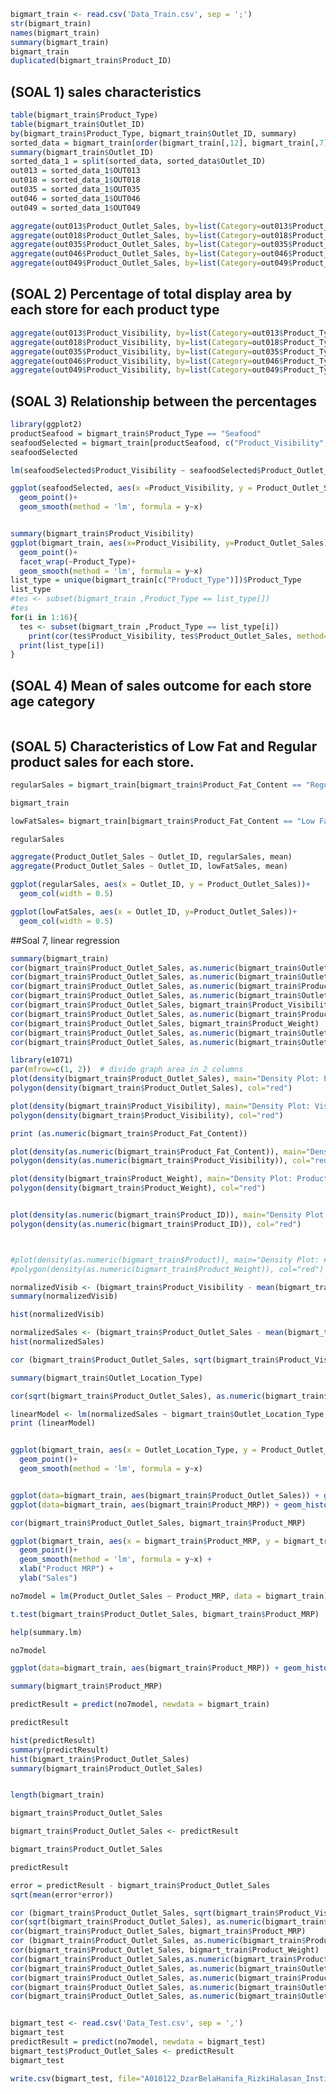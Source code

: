 ```r

bigmart_train <- read.csv('Data_Train.csv', sep = ';')
str(bigmart_train)
names(bigmart_train)
summary(bigmart_train)
bigmart_train
duplicated(bigmart_train$Product_ID)

```
## (SOAL 1) sales characteristics 
```r
table(bigmart_train$Product_Type)
table(bigmart_train$Outlet_ID)
by(bigmart_train$Product_Type, bigmart_train$Outlet_ID, summary)
sorted_data = bigmart_train[order(bigmart_train[,12], bigmart_train[,7]),]
summary(bigmart_train$Outlet_ID)
sorted_data_1 = split(sorted_data, sorted_data$Outlet_ID)
out013 = sorted_data_1$OUT013
out018 = sorted_data_1$OUT018
out035 = sorted_data_1$OUT035
out046 = sorted_data_1$OUT046
out049 = sorted_data_1$OUT049

aggregate(out013$Product_Outlet_Sales, by=list(Category=out013$Product_Type), FUN = sum)
aggregate(out018$Product_Outlet_Sales, by=list(Category=out018$Product_Type), FUN = sum)
aggregate(out035$Product_Outlet_Sales, by=list(Category=out035$Product_Type), FUN = sum)
aggregate(out046$Product_Outlet_Sales, by=list(Category=out046$Product_Type), FUN = sum)
aggregate(out049$Product_Outlet_Sales, by=list(Category=out049$Product_Type), FUN = sum)

```

## (SOAL 2) Percentage of total display area by each store for each product type
```r
aggregate(out013$Product_Visibility, by=list(Category=out013$Product_Type), FUN=sum)
aggregate(out018$Product_Visibility, by=list(Category=out018$Product_Type), FUN=sum)
aggregate(out035$Product_Visibility, by=list(Category=out035$Product_Type), FUN=sum)
aggregate(out046$Product_Visibility, by=list(Category=out046$Product_Type), FUN=sum)
aggregate(out049$Product_Visibility, by=list(Category=out049$Product_Type), FUN=sum)
```

## (SOAL 3) Relationship between the percentages
```r
library(ggplot2)
productSeafood = bigmart_train$Product_Type == "Seafood"
seafoodSelected = bigmart_train[productSeafood, c("Product_Visibility", "Product_Outlet_Sales")]
seafoodSelected

lm(seafoodSelected$Product_Visibility ~ seafoodSelected$Product_Outlet_Sales)

ggplot(seafoodSelected, aes(x =Product_Visibility, y = Product_Outlet_Sales))+
  geom_point()+
  geom_smooth(method = 'lm', formula = y~x)


summary(bigmart_train$Product_Visibility)
ggplot(bigmart_train, aes(x=Product_Visibility, y=Product_Outlet_Sales))+
  geom_point()+
  facet_wrap(~Product_Type)+
  geom_smooth(method = 'lm', formula = y~x)
list_type = unique(bigmart_train[c("Product_Type")])$Product_Type
list_type
#tes <- subset(bigmart_train ,Product_Type == list_type[])
#tes
for(i in 1:16){
  tes <- subset(bigmart_train ,Product_Type == list_type[i])
    print(cor(tes$Product_Visibility, tes$Product_Outlet_Sales, method="kendall"))
  print(list_type[i])
}
```

## (SOAL 4) Mean of sales outcome for each store age category
```r

```



## (SOAL 5) Characteristics of Low Fat and Regular product sales for each store.
```r
regularSales = bigmart_train[bigmart_train$Product_Fat_Content == "Regular",c("Outlet_ID", "Product_Outlet_Sales", "Product_Fat_Content")]

bigmart_train

lowFatSales= bigmart_train[bigmart_train$Product_Fat_Content == "Low Fat",c("Outlet_ID", "Product_Outlet_Sales", "Product_Type")]

regularSales

aggregate(Product_Outlet_Sales ~ Outlet_ID, regularSales, mean)
aggregate(Product_Outlet_Sales ~ Outlet_ID, lowFatSales, mean)

ggplot(regularSales, aes(x = Outlet_ID, y = Product_Outlet_Sales))+
  geom_col(width = 0.5)

ggplot(lowFatSales, aes(x = Outlet_ID, y=Product_Outlet_Sales))+
  geom_col(width = 0.5)

```



##Soal 7, linear regression


```r
summary(bigmart_train)
cor(bigmart_train$Product_Outlet_Sales, as.numeric(bigmart_train$Outlet_Location_Type))
cor(bigmart_train$Product_Outlet_Sales, as.numeric(bigmart_train$Outlet_Type))
cor(bigmart_train$Product_Outlet_Sales, as.numeric(bigmart_train$Product_Type))
cor(bigmart_train$Product_Outlet_Sales, as.numeric(bigmart_train$Outlet_Location_Type))
cor(bigmart_train$Product_Outlet_Sales, bigmart_train$Product_Visibility)
cor(bigmart_train$Product_Outlet_Sales, as.numeric(bigmart_train$Product_Fat_Content))
cor(bigmart_train$Product_Outlet_Sales, bigmart_train$Product_Weight)
cor(bigmart_train$Product_Outlet_Sales, as.numeric(bigmart_train$Outlet_Size))
cor(bigmart_train$Product_Outlet_Sales, as.numeric(bigmart_train$Outlet_ID))

library(e1071)
par(mfrow=c(1, 2))  # divide graph area in 2 columns
plot(density(bigmart_train$Product_Outlet_Sales), main="Density Plot: Product Outlet Sales", ylab="Frequency", sub=paste("Skewness:", round(e1071::skewness(bigmart_train$Product_Outlet_Sales), 2)))  # density plot for 'speed'
polygon(density(bigmart_train$Product_Outlet_Sales), col="red")

plot(density(bigmart_train$Product_Visibility), main="Density Plot: Visibility", ylab="Frequency", sub=paste("Skewness:", round(e1071::skewness(bigmart_train$Product_Visibility), 2)))  # density plot for 'dist'
polygon(density(bigmart_train$Product_Visibility), col="red")

print (as.numeric(bigmart_train$Product_Fat_Content))

plot(density(as.numeric(bigmart_train$Product_Fat_Content)), main="Density Plot: Visibility", ylab="Frequency", sub=paste("Skewness:", round(e1071::skewness(as.numeric(bigmart_train$Product_Fat_Content)), 2)))  # density plot for 'dist'
polygon(density(as.numeric(bigmart_train$Product_Visibility)), col="red")

plot(density(bigmart_train$Product_Weight), main="Density Plot: Product_Weight", ylab="Frequency", sub=paste("Skewness:", round(e1071::skewness(bigmart_train$Product_Weight), 2)))  # density plot for 'dist'
polygon(density(bigmart_train$Product_Weight), col="red")


plot(density(as.numeric(bigmart_train$Product_ID)), main="Density Plot: productID", ylab="Frequency", sub=paste("Skewness:", round(e1071::skewness(as.numeric(bigmart_train$Product_ID)), 2)))  # density plot for 'dist'
polygon(density(as.numeric(bigmart_train$Product_ID)), col="red")



#plot(density(as.numeric(bigmart_train$Product)), main="Density Plot: #Visibility", ylab="Frequency", sub=paste("Skewness:", #round(e1071::skewness(as.numeric(bigmart_train$Product_Weight)), 2)))  # #density plot for 'dist'
#polygon(density(as.numeric(bigmart_train$Product_Weight)), col="red")
```

```r
normalizedVisib <- (bigmart_train$Product_Visibility - mean(bigmart_train$Product_Visibility)) / sd(bigmart_train$Product_Visibility)
summary(normalizedVisib)

hist(normalizedVisib)

normalizedSales <- (bigmart_train$Product_Outlet_Sales - mean(bigmart_train$Product_Outlet_Sales)) / sd(bigmart_train$Product_Outlet_Sales)
hist(normalizedSales)

cor (bigmart_train$Product_Outlet_Sales, sqrt(bigmart_train$Product_Visibility))

summary(bigmart_train$Outlet_Location_Type)

cor(sqrt(bigmart_train$Product_Outlet_Sales), as.numeric(bigmart_train$Outlet_Location_Type))

linearModel <- lm(normalizedSales ~ bigmart_train$Outlet_Location_Type, data=bigmart_train)
print (linearModel)


ggplot(bigmart_train, aes(x = Outlet_Location_Type, y = Product_Outlet_Sales))+
  geom_point()+
  geom_smooth(method = 'lm', formula = y~x)


ggplot(data=bigmart_train, aes(bigmart_train$Product_Outlet_Sales)) + geom_histogram()
ggplot(data=bigmart_train, aes(bigmart_train$Product_MRP)) + geom_histogram()

cor(bigmart_train$Product_Outlet_Sales, bigmart_train$Product_MRP)

ggplot(bigmart_train, aes(x = bigmart_train$Product_MRP, y = bigmart_train$Product_Outlet_Sales))+
  geom_point()+
  geom_smooth(method = 'lm', formula = y~x) +
  xlab("Product MRP") +
  ylab("Sales")

no7model = lm(Product_Outlet_Sales ~ Product_MRP, data = bigmart_train)

t.test(bigmart_train$Product_Outlet_Sales, bigmart_train$Product_MRP)

help(summary.lm)

no7model

ggplot(data=bigmart_train, aes(bigmart_train$Product_MRP)) + geom_histogram()

summary(bigmart_train$Product_MRP)

predictResult = predict(no7model, newdata = bigmart_train)

predictResult

hist(predictResult)
summary(predictResult)
hist(bigmart_train$Product_Outlet_Sales)
summary(bigmart_train$Product_Outlet_Sales)


length(bigmart_train)

bigmart_train$Product_Outlet_Sales

bigmart_train$Product_Outlet_Sales <- predictResult

bigmart_train$Product_Outlet_Sales

predictResult

error = predictResult - bigmart_train$Product_Outlet_Sales
sqrt(mean(error*error))
```


```r

cor (bigmart_train$Product_Outlet_Sales, sqrt(bigmart_train$Product_Visibility))
cor(sqrt(bigmart_train$Product_Outlet_Sales), as.numeric(bigmart_train$Outlet_Location_Type))
cor(bigmart_train$Product_Outlet_Sales, bigmart_train$Product_MRP)
cor (bigmart_train$Product_Outlet_Sales, as.numeric(bigmart_train$Product_ID))
cor(bigmart_train$Product_Outlet_Sales, bigmart_train$Product_Weight)
cor(bigmart_train$Product_Outlet_Sales,as.numeric(bigmart_train$Product_Fat_Content))
cor(bigmart_train$Product_Outlet_Sales, as.numeric(bigmart_train$Outlet_ID))
cor(bigmart_train$Product_Outlet_Sales, as.numeric(bigmart_train$Product_Type))
cor(bigmart_train$Product_Outlet_Sales, as.numeric(bigmart_train$Outlet_Establishment))
cor(bigmart_train$Product_Outlet_Sales, as.numeric(bigmart_train$Outlet_Size))


bigmart_test <- read.csv('Data_Test.csv', sep = ',')
bigmart_test
predictResult = predict(no7model, newdata = bigmart_test)
bigmart_test$Product_Outlet_Sales <- predictResult
bigmart_test

write.csv(bigmart_test, file="A010122_DzarBelaHanifa_RizkiHalasan_InstitutTeknologiBandung.csv")



```

